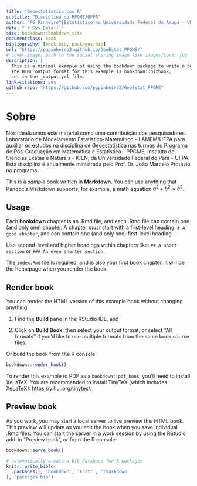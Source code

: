 ```yaml
--- 
title: "Geoestatística com R"
subtitle: "Disciplina do PPGME/UFPA"
author: "PG Pinheiro^[Estatístico na Universidade Federal do Amapá - UNIFAP; Colaborador do Laboratório de Modelamento Estatístico-Matemático - LAMEM; Aluno do Programa de Pós-Graduação em Matemática e Estatística - PPGME/UFPA. *e-mail*: pgpinheiro2@gmail.com], Moise Leance^[Aluno do Programa de Pós-Graduação em Matemática e Estatística - PPGME da Universidade Federal do Pará; Pesquisador no Laboratório de Modelamento Estatístico-Matemático - LAMEM; *e-mail*: ] & JM Protázio^[Prof. Dr. na Universidade Federal do Pará - UFPA; Coordenador do Laboratório de Modelamento Estatístico-Matemático - LAMEM; *e-mail*: mprotazio@gmail.com]"
date: "`r Sys.Date()`"
site: bookdown::bookdown_site
documentclass: book
bibliography: [book.bib, packages.bib]
url: "https://pgpinheiro2.github.io/GeoEstat_PPGME/"
# cover-image: path to the social sharing image like images/cover.jpg
description: |
  This is a minimal example of using the bookdown package to write a book.
  The HTML output format for this example is bookdown::gitbook,
  set in the _output.yml file.
link-citations: yes
github-repo: "https://github.com/pgpinheiro2/GeoEstat_PPGME"
---
```


# Sobre

Nós idealizamos este material como uma contribuição dos pesquisadores Laboratório de Modelamento Estatístico-Matemático - LAMEM/UFPA para auxiliar os estudos na disciplina de Geoestatística nas turmas do Programa de Pós-Graduação em Matemática e Estatística - PPGME, Instituto de Ciências Exatas e Naturais - ICEN, da Universidade Federal do Pará - UFPA. Esta disciplina é anualmente ministrada pelo Prof. Dr. João Marcelo Protázio no programa. 

This is a _sample_ book written in **Markdown**. You can use anything that Pandoc's Markdown supports; for example, a math equation $a^2 + b^2 = c^2$.

## Usage 

Each **bookdown** chapter is an .Rmd file, and each .Rmd file can contain one (and only one) chapter. A chapter *must* start with a first-level heading: `# A good chapter`, and can contain one (and only one) first-level heading.

Use second-level and higher headings within chapters like: `## A short section` or `### An even shorter section`.

The `index.Rmd` file is required, and is also your first book chapter. It will be the homepage when you render the book.

## Render book

You can render the HTML version of this example book without changing anything:

1. Find the **Build** pane in the RStudio IDE, and

1. Click on **Build Book**, then select your output format, or select "All formats" if you'd like to use multiple formats from the same book source files.

Or build the book from the R console:

```r
bookdown::render_book()
```

To render this example to PDF as a `bookdown::pdf_book`, you'll need to install XeLaTeX. You are recommended to install TinyTeX (which includes XeLaTeX): <https://yihui.org/tinytex/>.

## Preview book

As you work, you may start a local server to live preview this HTML book. This preview will update as you edit the book when you save individual .Rmd files. You can start the server in a work session by using the RStudio add-in "Preview book", or from the R console:

```r
bookdown::serve_book()
```


```r
# automatically create a bib database for R packages
knitr::write_bib(c(
  .packages(), 'bookdown', 'knitr', 'rmarkdown'
), 'packages.bib')
```
